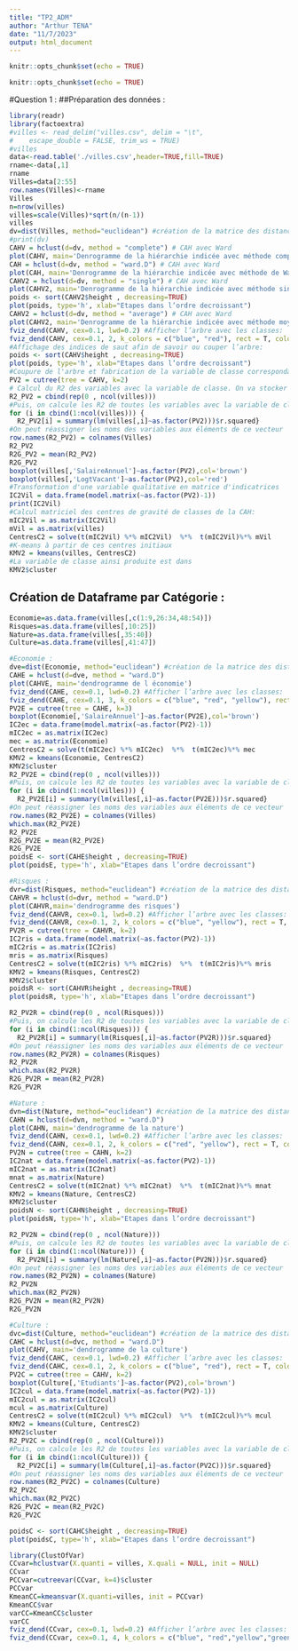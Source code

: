 ```yaml
---
title: "TP2_ADM"
author: "Arthur TENA"
date: "11/7/2023"
output: html_document
---
```


```r
knitr::opts_chunk$set(echo = TRUE)
```

```r
knitr::opts_chunk$set(echo = TRUE)
```

#Question 1 :
##Préparation des données :

```r
library(readr)
library(factoextra)
#villes <- read_delim("villes.csv", delim = "\t", 
#    escape_double = FALSE, trim_ws = TRUE)
#villes
data<-read.table('./villes.csv',header=TRUE,fill=TRUE)
rname<-data[,1]
rname
Villes=data[2:55]
row.names(Villes)<-rname
Villes
n=nrow(villes)
villes=scale(Villes)*sqrt(n/(n-1))
villes
dv=dist(Villes, method="euclidean") #création de la matrice des distances euclidiennes:
#print(dv)
CAHV = hclust(d=dv, method = "complete") # CAH avec Ward 
plot(CAHV, main='Denrogramme de la hiérarchie indicée avec méthode complète')
CAH = hclust(d=dv, method = "ward.D") # CAH avec Ward 
plot(CAH, main='Denrogramme de la hiérarchie indicée avec méthode de Ward')#Dendrogramme de la hiérarchie indicée
CAHV2 = hclust(d=dv, method = "single") # CAH avec Ward 
plot(CAHV2, main='Denrogramme de la hiérarchie indicée avec méthode single')
poids <- sort(CAHV2$height , decreasing=TRUE)
plot(poids, type='h', xlab="Etapes dans l’ordre decroissant")
CAHV2 = hclust(d=dv, method = "average") # CAH avec Ward 
plot(CAHV2, main='Denrogramme de la hiérarchie indicée avec méthode moyenne')
fviz_dend(CAHV, cex=0.1, lwd=0.2) #Afficher l’arbre avec les classes:
fviz_dend(CAHV, cex=0.1, 2, k_colors = c("blue", "red"), rect = T, color_labels_by_k = T)
#Affichage des indices de saut afin de savoir ou couper l’arbre:
poids <- sort(CAHV$height , decreasing=TRUE)
plot(poids, type='h', xlab="Etapes dans l’ordre decroissant")
#Coupure de l'arbre et fabrication de la variable de classe correspondant à la partition obtenue, par exemple k=2 classes:
PV2 = cutree(tree = CAHV, k=2)
# Calcul du R2 des variables avec la variable de classe. On va stocker tous les R2 dans un seul vecteur: R2.
R2_PV2 = cbind(rep(0 , ncol(villes)))
#Puis, on calcule les R2 de toutes les variables avec la variable de classe et on met les résultats dans R2:
for (i in cbind(1:ncol(villes))) {
  R2_PV2[i] = summary(lm(villes[,i]~as.factor(PV2)))$r.squared}
#On peut réassigner les noms des variables aux éléments de ce vecteur
row.names(R2_PV2) = colnames(Villes)
R2_PV2
R2G_PV2 = mean(R2_PV2)
R2G_PV2
boxplot(villes[,'SalaireAnnuel']~as.factor(PV2),col='brown') 
boxplot(villes[,'LogtVacant']~as.factor(PV2),col='red')
#Transformation d'une variable qualitative en matrice d'indicatrices
IC2Vil = data.frame(model.matrix(~as.factor(PV2)-1))
print(IC2Vil)
#Calcul matriciel des centres de gravité de classes de la CAH:
mIC2Vil = as.matrix(IC2Vil)
mVil = as.matrix(villes)
CentresC2 = solve(t(mIC2Vil) %*% mIC2Vil)  %*%  t(mIC2Vil)%*% mVil
#K-means à partir de ces centres initiaux
KMV2 = kmeans(villes, CentresC2)
#La variable de classe ainsi produite est dans
KMV2$cluster
```


## Création de Dataframe par Catégorie :

```r
Economie=as.data.frame(villes[,c(1:9,26:34,48:54)])
Risques=as.data.frame(villes[,10:25])
Nature=as.data.frame(villes[,35:40])
Culture=as.data.frame(villes[,41:47])

#Economie :
dve=dist(Economie, method="euclidean") #création de la matrice des distances euclidiennes
CAHE = hclust(d=dve, method = "ward.D")
plot(CAHVE, main='dendrogramme de l économie')
fviz_dend(CAHE, cex=0.1, lwd=0.2) #Afficher l’arbre avec les classes:
fviz_dend(CAHE, cex=0.1, 3, k_colors = c("blue", "red", "yellow"), rect = T, color_labels_by_k = T)
PV2E = cutree(tree = CAHE, k=3)
boxplot(Economie[,'SalaireAnnuel']~as.factor(PV2E),col='brown')
IC2ec = data.frame(model.matrix(~as.factor(PV2)-1))
mIC2ec = as.matrix(IC2ec)
mec = as.matrix(Economie)
CentresC2 = solve(t(mIC2ec) %*% mIC2ec)  %*%  t(mIC2ec)%*% mec
KMV2 = kmeans(Economie, CentresC2)
KMV2$cluster
R2_PV2E = cbind(rep(0 , ncol(villes)))
#Puis, on calcule les R2 de toutes les variables avec la variable de classe et on met les résultats dans R2:
for (i in cbind(1:ncol(villes))) {
  R2_PV2E[i] = summary(lm(villes[,i]~as.factor(PV2E)))$r.squared}
#On peut réassigner les noms des variables aux éléments de ce vecteur
row.names(R2_PV2E) = colnames(Villes)
which.max(R2_PV2E)
R2_PV2E
R2G_PV2E = mean(R2_PV2E)
R2G_PV2E
poidsE <- sort(CAHE$height , decreasing=TRUE)
plot(poidsE, type='h', xlab="Etapes dans l’ordre decroissant")
```

```r
#Risques :
dvr=dist(Risques, method="euclidean") #création de la matrice des distances euclidiennes
CAHVR = hclust(d=dvr, method = "ward.D")
plot(CAHVR,main='dendrogramme des risques')
fviz_dend(CAHVR, cex=0.1, lwd=0.2) #Afficher l’arbre avec les classes:
fviz_dend(CAHVR, cex=0.1, 2, k_colors = c("blue", "yellow"), rect = T, color_labels_by_k = T)
PV2R = cutree(tree = CAHVR, k=2)
IC2ris = data.frame(model.matrix(~as.factor(PV2)-1))
mIC2ris = as.matrix(IC2ris)
mris = as.matrix(Risques)
CentresC2 = solve(t(mIC2ris) %*% mIC2ris)  %*%  t(mIC2ris)%*% mris
KMV2 = kmeans(Risques, CentresC2)
KMV2$cluster
poidsR <- sort(CAHVR$height , decreasing=TRUE)
plot(poidsR, type='h', xlab="Etapes dans l’ordre decroissant")

R2_PV2R = cbind(rep(0 , ncol(Risques)))
#Puis, on calcule les R2 de toutes les variables avec la variable de classe et on met les résultats dans R2:
for (i in cbind(1:ncol(Risques))) {
  R2_PV2R[i] = summary(lm(Risques[,i]~as.factor(PV2R)))$r.squared}
#On peut réassigner les noms des variables aux éléments de ce vecteur
row.names(R2_PV2R) = colnames(Risques)
R2_PV2R
which.max(R2_PV2R)
R2G_PV2R = mean(R2_PV2R)
R2G_PV2R
```

```r
#Nature :
dvn=dist(Nature, method="euclidean") #création de la matrice des distances euclidiennes
CAHN = hclust(d=dvn, method = "ward.D")
plot(CAHN, main='dendrogramme de la nature')
fviz_dend(CAHN, cex=0.1, lwd=0.2) #Afficher l’arbre avec les classes:
fviz_dend(CAHN, cex=0.1, 2, k_colors = c("red", "yellow"), rect = T, color_labels_by_k = T)
PV2N = cutree(tree = CAHN, k=2)
IC2nat = data.frame(model.matrix(~as.factor(PV2)-1))
mIC2nat = as.matrix(IC2nat)
mnat = as.matrix(Nature)
CentresC2 = solve(t(mIC2nat) %*% mIC2nat)  %*%  t(mIC2nat)%*% mnat
KMV2 = kmeans(Nature, CentresC2)
KMV2$cluster
poidsN <- sort(CAHN$height , decreasing=TRUE)
plot(poidsN, type='h', xlab="Etapes dans l’ordre decroissant")

R2_PV2N = cbind(rep(0 , ncol(Nature)))
#Puis, on calcule les R2 de toutes les variables avec la variable de classe et on met les résultats dans R2:
for (i in cbind(1:ncol(Nature))) {
  R2_PV2N[i] = summary(lm(Nature[,i]~as.factor(PV2N)))$r.squared}
#On peut réassigner les noms des variables aux éléments de ce vecteur
row.names(R2_PV2N) = colnames(Nature)
R2_PV2N
which.max(R2_PV2N)
R2G_PV2N = mean(R2_PV2N)
R2G_PV2N
```

```r
#Culture :
dvc=dist(Culture, method="euclidean") #création de la matrice des distances euclidiennes
CAHC = hclust(d=dvc, method = "ward.D")
plot(CAHV, main='dendrogramme de la culture')
fviz_dend(CAHC, cex=0.1, lwd=0.2) #Afficher l’arbre avec les classes:
fviz_dend(CAHC, cex=0.1, 2, k_colors = c("blue", "red"), rect = T, color_labels_by_k = T)
PV2C = cutree(tree = CAHV, k=2)
boxplot(Culture[,'Etudiants']~as.factor(PV2),col='brown')
IC2cul = data.frame(model.matrix(~as.factor(PV2)-1))
mIC2cul = as.matrix(IC2cul)
mcul = as.matrix(Culture)
CentresC2 = solve(t(mIC2cul) %*% mIC2cul)  %*%  t(mIC2cul)%*% mcul
KMV2 = kmeans(Culture, CentresC2)
KMV2$cluster
R2_PV2C = cbind(rep(0 , ncol(Culture)))
#Puis, on calcule les R2 de toutes les variables avec la variable de classe et on met les résultats dans R2:
for (i in cbind(1:ncol(Culture))) {
  R2_PV2C[i] = summary(lm(Culture[,i]~as.factor(PV2C)))$r.squared}
#On peut réassigner les noms des variables aux éléments de ce vecteur
row.names(R2_PV2C) = colnames(Culture)
R2_PV2C
which.max(R2_PV2C)
R2G_PV2C = mean(R2_PV2C)
R2G_PV2C

poidsC <- sort(CAHC$height , decreasing=TRUE)
plot(poidsC, type='h', xlab="Etapes dans l’ordre decroissant")
```

```r
library(ClustOfVar)
CCvar=hclustvar(X.quanti = villes, X.quali = NULL, init = NULL)
CCvar
PCCvar=cutreevar(CCvar, k=4)$cluster
PCCvar
KmeanCC=kmeansvar(X.quanti=villes, init = PCCvar)
KmeanCC$var
varCC=KmeanCC$cluster
varCC
fviz_dend(CCvar, cex=0.1, lwd=0.2) #Afficher l’arbre avec les classes:
fviz_dend(CCvar, cex=0.1, 4, k_colors = c("blue", "red","yellow","green"), rect = T, color_labels_by_k = T)
```


